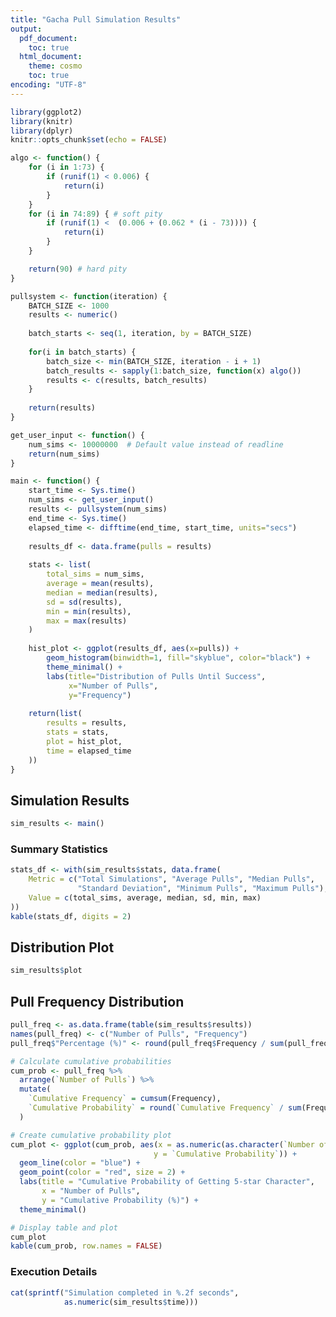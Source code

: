 ```yaml
---
title: "Gacha Pull Simulation Results"
output:
  pdf_document:
    toc: true
  html_document:
    theme: cosmo
    toc: true
encoding: "UTF-8"
---
```


```r
library(ggplot2)
library(knitr)
library(dplyr)
knitr::opts_chunk$set(echo = FALSE)
```

```r
algo <- function() {
    for (i in 1:73) {
        if (runif(1) < 0.006) {
            return(i)
        }
    }
    for (i in 74:89) { # soft pity
        if (runif(1) <  (0.006 + (0.062 * (i - 73)))) {
            return(i)
        }
    }

    return(90) # hard pity
}

pullsystem <- function(iteration) {
    BATCH_SIZE <- 1000
    results <- numeric()
    
    batch_starts <- seq(1, iteration, by = BATCH_SIZE)
    
    for(i in batch_starts) {
        batch_size <- min(BATCH_SIZE, iteration - i + 1)
        batch_results <- sapply(1:batch_size, function(x) algo())
        results <- c(results, batch_results)
    }
    
    return(results)
}

get_user_input <- function() {
    num_sims <- 10000000  # Default value instead of readline
    return(num_sims)
}

main <- function() {
    start_time <- Sys.time()
    num_sims <- get_user_input()
    results <- pullsystem(num_sims)
    end_time <- Sys.time()
    elapsed_time <- difftime(end_time, start_time, units="secs")
    
    results_df <- data.frame(pulls = results)
    
    stats <- list(
        total_sims = num_sims,
        average = mean(results),
        median = median(results),
        sd = sd(results),
        min = min(results),
        max = max(results)
    )
    
    hist_plot <- ggplot(results_df, aes(x=pulls)) +
        geom_histogram(binwidth=1, fill="skyblue", color="black") +
        theme_minimal() +
        labs(title="Distribution of Pulls Until Success",
             x="Number of Pulls",
             y="Frequency")
    
    return(list(
        results = results,
        stats = stats,
        plot = hist_plot,
        time = elapsed_time
    ))
}
```

## Simulation Results

```r
sim_results <- main()
```

### Summary Statistics

```r
stats_df <- with(sim_results$stats, data.frame(
    Metric = c("Total Simulations", "Average Pulls", "Median Pulls", 
               "Standard Deviation", "Minimum Pulls", "Maximum Pulls"),
    Value = c(total_sims, average, median, sd, min, max)
))
kable(stats_df, digits = 2)
```

## Distribution Plot

```r
sim_results$plot
```

## Pull Frequency Distribution

```r

pull_freq <- as.data.frame(table(sim_results$results))
names(pull_freq) <- c("Number of Pulls", "Frequency")
pull_freq$"Percentage (%)" <- round(pull_freq$Frequency / sum(pull_freq$Frequency) * 100, 4)

# Calculate cumulative probabilities
cum_prob <- pull_freq %>%
  arrange(`Number of Pulls`) %>%
  mutate(
    `Cumulative Frequency` = cumsum(Frequency),
    `Cumulative Probability` = round(`Cumulative Frequency` / sum(Frequency) * 100, 4)
  )

# Create cumulative probability plot
cum_plot <- ggplot(cum_prob, aes(x = as.numeric(as.character(`Number of Pulls`)), 
                                y = `Cumulative Probability`)) +
  geom_line(color = "blue") +
  geom_point(color = "red", size = 2) +
  labs(title = "Cumulative Probability of Getting 5-star Character",
       x = "Number of Pulls",
       y = "Cumulative Probability (%)") +
  theme_minimal()

# Display table and plot
cum_plot
kable(cum_prob, row.names = FALSE)
```

### Execution Details

```r
cat(sprintf("Simulation completed in %.2f seconds", 
            as.numeric(sim_results$time)))
```

